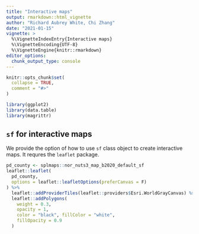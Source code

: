 ```yaml
---
title: "Interactive maps"
output: rmarkdown::html_vignette
author: "Richard Aubrey White, Chi Zhang"
date: "2021-01-15"
vignette: >
  %\VignetteIndexEntry{Interactive maps}
  %\VignetteEncoding{UTF-8}
  %\VignetteEngine{knitr::rmarkdown}
editor_options: 
  chunk_output_type: console
---
```


```r
knitr::opts_chunk$set(
  collapse = TRUE,
  comment = "#>"
)
```


```r
library(ggplot2)
library(data.table)
library(magrittr)
```


## `sf` for interactive maps

We provide the option of how to use `sf` class object to create interactive maps. It requres the `leaflet` package. 

```r
pd_county <- splmaps::nor_nuts3_map_b2020_default_sf
leaflet::leaflet(
  pd_county,
  options = leaflet::leafletOptions(preferCanvas = F)
) %>%
  leaflet::addProviderTiles(leaflet::providers$Esri.WorldGrayCanvas) %>%
  leaflet::addPolygons(
    weight = 0.3,
    opacity = 1,
    color = "black", fillColor = "white",
    fillOpacity = 0.9
  )
```

